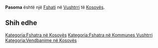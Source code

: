 {{Fshat në Kosovës
 | Emri                = Pasoma
 | EmriAlt                = Pasoma,Pasome,Pasomë,Пасома
 | Emri (Rasa dhanore) = 
 | Figura              = 
 | Shteti              = Kosovës
 | Komuna              = Vushtrri
 | Kodi postar         = 
 | Sipërfaqja          = 

 | Popullsia           = 

 | Regj. i popullsisë  = 
 | Dend. e popullsisë  = 
 | Faqja zyrtare       = 
 <!--- Koordinatat ----> 
 | Gjerësia            = 42.88333
 | Gjatësia            = 20.95639
 | Lartësia            = 
}}
'''Pasoma''' është një [[Fshati]] në [[Vushtrri]] të [[Kosovës]].

<!-- == Gjeografia == -->
<!-- == Historia == -->
<!-- == Demografia == -->
== Shih edhe ==
{{Komuna Vushtrri}}
{{Kosovo-Administrata-Cung}}

[[Kategoria:Fshatra në Kosovës]]
[[Kategoria:Fshatra në Kommunes Vushtrri]]
[[Kategoria:Vendbanime në Kosovës]]